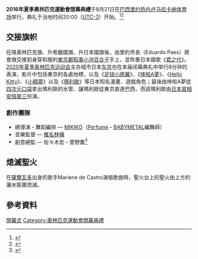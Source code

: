 {{expand|time=2016-08-10T03:50:03+00:00}}
{{NoteTA
| G1=Games
}}
{{Infobox news event
| title                    = 2016年夏季奥林匹克运动会閉幕典礼
| image_name               = Terminam os Jogos Olímpicos Rio 2016 (29040726262).jpg
| image_size               = 280px
| caption                  = 
| date                     = {{end date|2016|08|21|df=y}}
| time                     = 
| place                    = {{BRA}}[[里约热内卢|里约热内卢]][[马拉卡纳体育场|马拉卡纳体育场]]
| coordinates              = {{Coord|22|54|43.80|S|43|13|48.59|W|region:BR_type:landmark_scale:2000|display=inline,title}}
| also known as            = 
| filmed by                = 
| participants             = 
| awards                   = 
| url                      =  
}}
{{2016年夏季奧林匹克運動會}}

'''2016年夏季奧林匹克運動會閉幕典禮'''于8月21日在[[巴西|巴西]][[里约热内卢|里约热内卢]][[马拉卡纳体育场|马拉卡纳体育场]]举行。典礼于当地时间20:00（[[UTC-3|UTC-3]]）开始。<ref>{{cite news|url=http://www.telegraph.co.uk/olympics/2016/08/22/shinzo-abe-emerges-from-a-green-pipe-disguised-as-super-mario-du/|title=Shinzo Abe emerges from a green pipe disguised as Super Mario during Rio Closing Ceremony|work=[[每日电讯报|每日电讯报]]|date=2016-08-22|accessdate=2016-08-22|archive-date=2016-08-22|archive-url=https://web.archive.org/web/20160822025340/http://www.telegraph.co.uk/olympics/2016/08/22/shinzo-abe-emerges-from-a-green-pipe-disguised-as-super-mario-du/|dead-url=no}}</ref><ref>{{cite news|title=球王比利獲邀參加閉幕式 術後治療身體微恙|url=http://sports.ltn.com.tw/news/breakingnews/1790523|publisher=自由時報|date=2016-08-10|accessdate=2016-08-10|archive-date=2016-08-10|archive-url=https://web.archive.org/web/20160810013326/http://sports.ltn.com.tw/news/breakingnews/1790523|dead-url=no}}</ref>

== 交接旗帜 ==
在降奥林匹克旗、升希臘國旗、升日本國旗後，由里約市長{{link-en|愛德華多·帕埃斯|Eduardo Paes}}（Eduardo Paes）將會旗交接到身穿和服的[[東京都知事|東京都知事]][[小池百合子|小池百合子]]手上，並吹奏日本國歌《[[君之代|君之代]]》。[[2020年夏季奥林匹克运动会|2020年夏季奥林匹克运动会]]主办城市日本[[东京|东京]]也在本届闭幕典礼中举行8分钟的表演，影片中包括東京的各處地標，以及《[[足球小將翼|足球小將翼]]》、《[[哆啦A夢|哆啦A夢]]》、《[[Hello_Kitty|Hello Kitty]]》、《[[小精靈|小精靈]]》以及《[[瑪利歐_(角色)|瑪利歐]]》等日本知名漫畫、遊戲角色；最後由哆啦A夢從[[四次元口袋|四次元口袋]]拿出瑪利歐的水管、讓瑪利歐從東京直達巴西，而該瑪利歐由[[日本首相|日本首相]][[安倍晉三|安倍晉三]]扮演。

=== 創作團隊 ===
*總導演・舞蹈編排 — [[MIKIKO|MIKIKO]]（[[Perfume_(日本音乐团体)|Perfume]]・[[BABYMETAL|BABYMETAL]]編舞師）
*音樂監督 — [[椎名林檎|椎名林檎]]
*創意總監 — 佐々木宏・菅野薫<ref>{{cite web|language=ja|url=http://www.advertimes.com/20160822/article232304/|title=佐々木宏・菅野薫・椎名林檎・MIKIKOがタッグを組んだ、リオ五輪・東京パフォーマンス|publisher=AdverTimes|date=2016-08-22|accessdate=2016-08-25|archive-date=2016-08-25|archive-url=https://web.archive.org/web/20160825072656/http://www.advertimes.com/20160822/article232304/|dead-url=no}}</ref>

== 熄滅聖火 ==
在[[薩爾瓦多_(巴西)|薩爾瓦多]]出身的歌手Mariene de Castro演唱歌曲時，聖火台上的聖火由上方的灑水裝置熄滅。

== 參考資料 ==
{{commons|Category:2016 Summer Olympics closing ceremony}}
{{reflist}}

{{奧林匹克運動會典禮}}
{{portal bar|巴西|日本|奥运会}}

[[Category:2016年夏季奧林匹克運動會|閉幕式]]
[[Category:奧林匹克運動會閉幕典禮|Category:奧林匹克運動會閉幕典禮]]